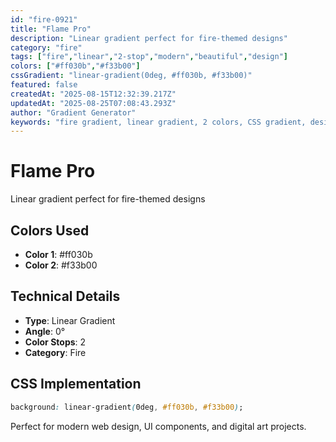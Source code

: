 ```yaml
---
id: "fire-0921"
title: "Flame Pro"
description: "Linear gradient perfect for fire-themed designs"
category: "fire"
tags: ["fire","linear","2-stop","modern","beautiful","design"]
colors: ["#ff030b","#f33b00"]
cssGradient: "linear-gradient(0deg, #ff030b, #f33b00)"
featured: false
createdAt: "2025-08-15T12:32:39.217Z"
updatedAt: "2025-08-25T07:08:43.293Z"
author: "Gradient Generator"
keywords: "fire gradient, linear gradient, 2 colors, CSS gradient, design, #ff030b, #f33b00"
---
```


# Flame Pro

Linear gradient perfect for fire-themed designs

## Colors Used
- **Color 1**: #ff030b
- **Color 2**: #f33b00

## Technical Details
- **Type**: Linear Gradient
- **Angle**: 0°
- **Color Stops**: 2
- **Category**: Fire

## CSS Implementation
```css
background: linear-gradient(0deg, #ff030b, #f33b00);
```

Perfect for modern web design, UI components, and digital art projects.
